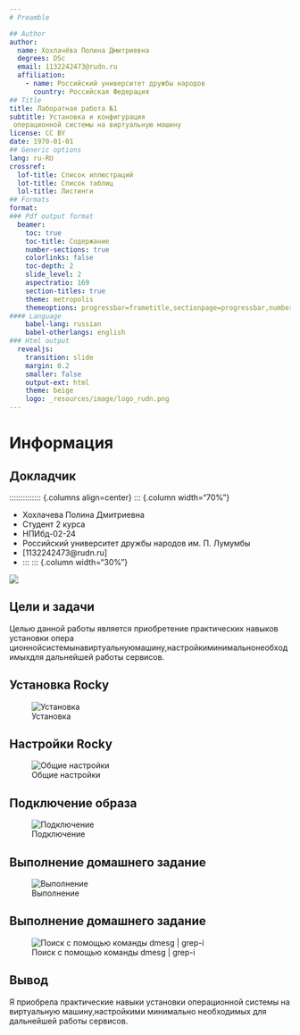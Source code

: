 ```yaml
---
# Preamble

## Author
author:
  name: Хохлачёва Полина Дмитриевна
  degrees: DSc
  email: 1132242473@rudn.ru
  affiliation:
    - name: Российский университет дружбы народов
      country: Российская Федерация
## Title
title: Лаборатная работа №1
subtitle: Установка и конфигурация
 операционной системы на виртуальную машину
license: CC BY
date: 1970-01-01
## Generic options
lang: ru-RU
crossref:
  lof-title: Список иллюстраций
  lot-title: Список таблиц
  lol-title: Листинги
## Formats
format:
### Pdf output format
  beamer:
    toc: true
    toc-title: Содержание
    number-sections: true
    colorlinks: false
    toc-depth: 2
    slide_level: 2
    aspectratio: 169
    section-titles: true
    theme: metropolis
    themeoptions: progressbar=frametitle,sectionpage=progressbar,numbering=fraction
#### Language
    babel-lang: russian
    babel-otherlangs: english
### Html output
  revealjs:
    transition: slide
    margin: 0.2
    smaller: false
    output-ext: html
    theme: beige
    logo: _resources/image/logo_rudn.png
---
```


# Информация

## Докладчик

:::::::::::::: {.columns align=center}
::: {.column width="70%"}

  * Хохлачева Полина Дмитриевна
  * Студент 2 курса
  * НПИбд-02-24
  * Российский университет дружбы народов им. П. Лумумбы
  * [1132242473@rudn.ru]
  * 
:::
::: {.column width="30%"}

![](./image/1.jpg)



## Цели и задачи

Целью данной работы является приобретение практических навыков установки опера
ционнойсистемынавиртуальнуюмашину,настройкиминимальнонеобходимыхдля
 дальнейшей работы сервисов.
 










## Установка Rocky

![Установка](./image/1.jpg)

## Настройки Rocky

![Общие настройки](./image/2.jpg)

## Подключение образа

![Подключение ](./image/3.jpg)

## Выполнение домашнего задание

![Выполнение ](./image/4.jpg)

## Выполнение домашнего задание

![Поиск с помощью команды dmesg | grep-i ](./image/5.jpg)


## Вывод

Я приобрела практические навыки установки операционной системы на виртуальную машину,настройкими минимально необходимых для
 дальнейшей работы сервисов.




